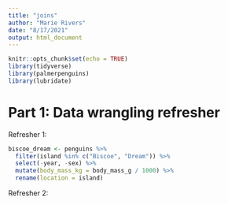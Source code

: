 ```yaml
---
title: "joins"
author: "Marie Rivers"
date: "8/17/2021"
output: html_document
---
```


```r
knitr::opts_chunk$set(echo = TRUE)
library(tidyverse)
library(palmerpenguins)
library(lubridate)
```

# Part 1: Data wrangling refresher
Refresher 1:
```r
biscoe_dream <- penguins %>% 
  filter(island %in% c("Biscoe", "Dream")) %>% 
  select(-year, -sex) %>% 
  mutate(body_mass_kg = body_mass_g / 1000) %>% 
  rename(location = island)
```
Refresher 2:
```r

```

